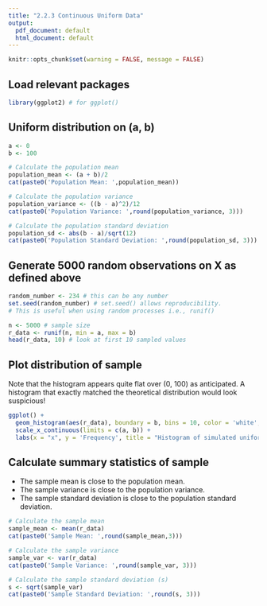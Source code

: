 ---
title: "2.2.3 Continuous Uniform Data"
output:
  pdf_document: default
  html_document: default
---

```{r setup, include=FALSE}
knitr::opts_chunk$set(warning = FALSE, message = FALSE)
```

## Load relevant packages

```{r}
library(ggplot2) # for ggplot()
```

## Uniform distribution on (a, b)

```{r}
a <- 0 
b <- 100 

# Calculate the population mean 
population_mean <- (a + b)/2 
cat(paste0('Population Mean: ',population_mean))
```

```{r}
# Calculate the population variance 
population_variance <- ((b - a)^2)/12 
cat(paste0('Population Variance: ',round(population_variance, 3)))
```

```{r}
# Calculate the population standard deviation
population_sd <- abs(b - a)/sqrt(12)
cat(paste0('Population Standard Deviation: ',round(population_sd, 3)))
```

## Generate 5000 random observations on X as defined above 

```{r}
random_number <- 234 # this can be any number
set.seed(random_number) # set.seed() allows reproducibility. 
# This is useful when using random processes i.e., runif() 

n <- 5000 # sample size 
r_data <- runif(n, min = a, max = b) 
head(r_data, 10) # look at first 10 sampled values
```

\newpage
## Plot distribution of sample

Note that the histogram appears quite flat over (0, 100) as anticipated. A histogram that exactly matched the theoretical distribution would look suspicious! 

```{r}
ggplot() + 
  geom_histogram(aes(r_data), boundary = b, bins = 10, color = 'white', fill = 'steelblue') + 
  scale_x_continuous(limits = c(a, b)) + 
  labs(x = "x", y = 'Frequency', title = "Histogram of simulated uniform data on (0, 100)") 
```

## Calculate summary statistics of sample

* The sample mean is close to the population mean.
* The sample variance is close to the population variance.
* The sample standard deviation is close to the population standard deviation.


```{r}
# Calculate the sample mean  
sample_mean <- mean(r_data) 
cat(paste0('Sample Mean: ',round(sample_mean,3)))
```

```{r}
# Calculate the sample variance  
sample_var <- var(r_data) 
cat(paste0('Sample Variance: ',round(sample_var, 3)))
```

```{r}
# Calculate the sample standard deviation (s)
s <- sqrt(sample_var) 
cat(paste0('Sample Standard Deviation: ',round(s, 3)))

```


